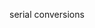 <!-- Code generated from the comments of the SerialConfigPipe struct in builder/vmware/common/hw_config.go; DO NOT EDIT MANUALLY -->

serial conversions

<!-- End of code generated from the comments of the SerialConfigPipe struct in builder/vmware/common/hw_config.go; -->
